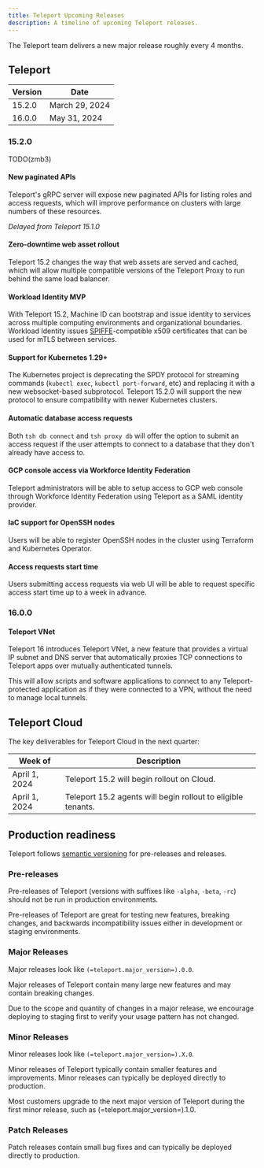 ```yaml
---
title: Teleport Upcoming Releases
description: A timeline of upcoming Teleport releases.
---
```


The Teleport team delivers a new major release roughly every 4 months.

## Teleport

| Version | Date            |
|---------|-----------------|
| 15.2.0  | March 29, 2024  |
| 16.0.0  | May 31, 2024    |

### 15.2.0

TODO(zmb3)
#### New paginated APIs

Teleport's gRPC server will expose new paginated APIs for listing roles and
access requests, which will improve performance on clusters with large numbers
of these resources.

*Delayed from Teleport 15.1.0*

#### Zero-downtime web asset rollout

Teleport 15.2 changes the way that web assets are served and cached, which
will allow multiple compatible versions of the Teleport Proxy to run behind
the same load balancer.

#### Workload Identity MVP

With Teleport 15.2, Machine ID can bootstrap and issue identity to services
across multiple computing environments and organizational boundaries. Workload
Identity issues [SPIFFE](https://spiffe.io/)-compatible x509 certificates that
can be used for mTLS between services.

#### Support for Kubernetes 1.29+

The Kubernetes project is deprecating the SPDY protocol for streaming commands
(`kubectl exec`, `kubectl port-forward`, etc) and replacing it with a new
websocket-based subprotocol. Teleport 15.2.0 will support the new protocol to
ensure compatibility with newer Kubernetes clusters.

#### Automatic database access requests

Both `tsh db connect` and `tsh proxy db` will offer the option to submit an
access request if the user attempts to connect to a database that they don't
already have access to.

#### GCP console access via Workforce Identity Federation

Teleport administrators will be able to setup access to GCP web console through
Workforce Identity Federation using Teleport as a SAML identity provider.

#### IaC support for OpenSSH nodes

Users will be able to register OpenSSH nodes in the cluster using Terraform and
Kubernetes Operator.

#### Access requests start time

Users submitting access requests via web UI will be able to request specific
access start time up to a week in advance.

### 16.0.0

#### Teleport VNet

Teleport 16 introduces Teleport VNet, a new feature that provides a virtual IP
subnet and DNS server that automatically proxies TCP connections to Teleport
apps over mutually authenticated tunnels.

This will allow scripts and software applications to connect to any
Teleport-protected application as if they were connected to a VPN, without the
need to manage local tunnels.

## Teleport Cloud

The key deliverables for Teleport Cloud in the next quarter:

| Week of       | Description                                                  |
|---------------|--------------------------------------------------------------|
| April 1, 2024 | Teleport 15.2 will begin rollout on Cloud.                   |
| April 1, 2024 | Teleport 15.2 agents will begin rollout to eligible tenants. |

## Production readiness

Teleport follows [semantic versioning](https://semver.org) for pre-releases and
releases.

### Pre-releases

Pre-releases of Teleport (versions with suffixes like `-alpha`, `-beta`, `-rc`)
should not be run in production environments.

Pre-releases of Teleport are great for testing new features, breaking changes,
and backwards incompatibility issues either in development or staging
environments.

### Major Releases

Major releases look like `(=teleport.major_version=).0.0`.

Major releases of Teleport contain many large new features and may contain
breaking changes.

Due to the scope and quantity of changes in a major release, we encourage
deploying to staging first to verify your usage pattern has not changed.

### Minor Releases

Minor releases look like `(=teleport.major_version=).X.0`.

Minor releases of Teleport typically contain smaller features and improvements.
Minor releases can typically be deployed directly to production.

Most customers upgrade to the next major version of Teleport during the first
minor release, such as (=teleport.major_version=).1.0.

### Patch Releases

Patch releases contain small bug fixes and can typically be deployed directly
to production.

